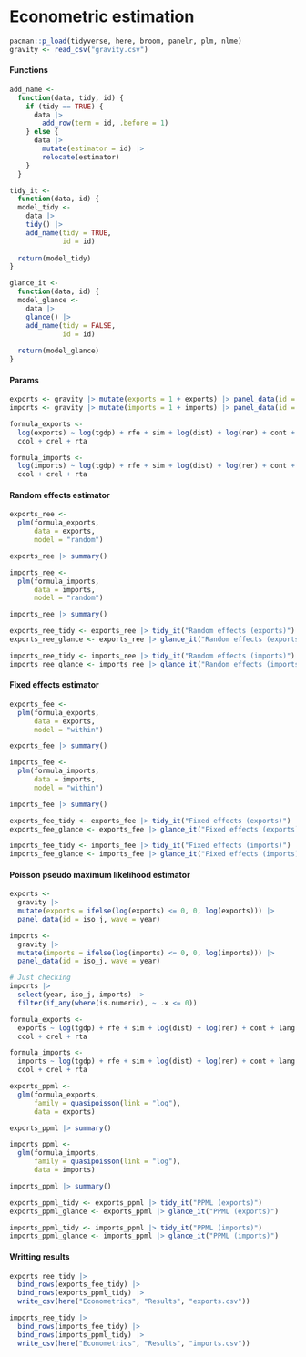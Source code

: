 # Econometric estimation

```r
pacman::p_load(tidyverse, here, broom, panelr, plm, nlme)
gravity <- read_csv("gravity.csv")
```

#### Functions

```r
add_name <- 
  function(data, tidy, id) {
    if (tidy == TRUE) {
      data |> 
        add_row(term = id, .before = 1)
    } else {
      data |> 
        mutate(estimator = id) |> 
        relocate(estimator)
    }
  }

tidy_it <- 
  function(data, id) {
  model_tidy <- 
    data |> 
    tidy() |> 
    add_name(tidy = TRUE, 
             id = id)
  
  return(model_tidy)
}

glance_it <- 
  function(data, id) {
  model_glance <- 
    data |> 
    glance() |> 
    add_name(tidy = FALSE, 
             id = id)
  
  return(model_glance)
}
```

#### Params

```r
exports <- gravity |> mutate(exports = 1 + exports) |> panel_data(id = iso_j, wave = year)
imports <- gravity |> mutate(imports = 1 + imports) |> panel_data(id = iso_j, wave = year)
```

```r
formula_exports <- 
  log(exports) ~ log(tgdp) + rfe + sim + log(dist) + log(rer) + cont + lang + 
  ccol + crel + rta

formula_imports <- 
  log(imports) ~ log(tgdp) + rfe + sim + log(dist) + log(rer) + cont + lang + 
  ccol + crel + rta
```

#### Random effects estimator

```r
exports_ree <- 
  plm(formula_exports,
      data = exports,
      model = "random")

exports_ree |> summary()
```

```r
imports_ree <- 
  plm(formula_imports,
      data = imports,
      model = "random")

imports_ree |> summary()
```

```r
exports_ree_tidy <- exports_ree |> tidy_it("Random effects (exports)")
exports_ree_glance <- exports_ree |> glance_it("Random effects (exports)")

imports_ree_tidy <- imports_ree |> tidy_it("Random effects (imports)")
imports_ree_glance <- imports_ree |> glance_it("Random effects (imports)")
```

#### Fixed effects estimator

```r
exports_fee <- 
  plm(formula_exports,
      data = exports,
      model = "within")

exports_fee |> summary()
```

```r
imports_fee <- 
  plm(formula_imports,
      data = imports,
      model = "within")

imports_fee |> summary()
```

```r
exports_fee_tidy <- exports_fee |> tidy_it("Fixed effects (exports)")
exports_fee_glance <- exports_fee |> glance_it("Fixed effects (exports)")

imports_fee_tidy <- imports_fee |> tidy_it("Fixed effects (imports)")
imports_fee_glance <- imports_fee |> glance_it("Fixed effects (imports)")
```

#### Poisson pseudo maximum likelihood estimator

```r
exports <- 
  gravity |> 
  mutate(exports = ifelse(log(exports) <= 0, 0, log(exports))) |> 
  panel_data(id = iso_j, wave = year)

imports <- 
  gravity |> 
  mutate(imports = ifelse(log(imports) <= 0, 0, log(imports))) |> 
  panel_data(id = iso_j, wave = year)
```

```r
# Just checking 
imports |> 
  select(year, iso_j, imports) |> 
  filter(if_any(where(is.numeric), ~ .x <= 0))
```

```r
formula_exports <- 
  exports ~ log(tgdp) + rfe + sim + log(dist) + log(rer) + cont + lang + 
  ccol + crel + rta

formula_imports <- 
  imports ~ log(tgdp) + rfe + sim + log(dist) + log(rer) + cont + lang + 
  ccol + crel + rta
```

```r
exports_ppml <- 
  glm(formula_exports,
      family = quasipoisson(link = "log"),
      data = exports)

exports_ppml |> summary()
```

```r
imports_ppml <- 
  glm(formula_imports,
      family = quasipoisson(link = "log"),
      data = imports)

imports_ppml |> summary()
```

```r
exports_ppml_tidy <- exports_ppml |> tidy_it("PPML (exports)")
exports_ppml_glance <- exports_ppml |> glance_it("PPML (exports)")

imports_ppml_tidy <- imports_ppml |> tidy_it("PPML (imports)")
imports_ppml_glance <- imports_ppml |> glance_it("PPML (imports)")
```

#### Writting results

```r
exports_ree_tidy |> 
  bind_rows(exports_fee_tidy) |> 
  bind_rows(exports_ppml_tidy) |> 
  write_csv(here("Econometrics", "Results", "exports.csv"))

imports_ree_tidy |> 
  bind_rows(imports_fee_tidy) |> 
  bind_rows(imports_ppml_tidy) |> 
  write_csv(here("Econometrics", "Results", "imports.csv"))
```
